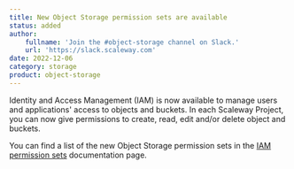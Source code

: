 ```yaml
---
title: New Object Storage permission sets are available 
status: added
author:
    fullname: 'Join the #object-storage channel on Slack.'
    url: 'https://slack.scaleway.com'
date: 2022-12-06
category: storage
product: object-storage
---
```


Identity and Access Management (IAM) is now available to manage users and applications' access to objects and buckets. In each Scaleway Project, you can now give permissions to create, read, edit and/or delete object and buckets.

You can find a list of the new Object Storage permission sets in the [IAM permission sets](/identity-and-access-management/iam/reference-content/permission-sets/) documentation page.